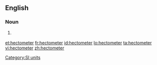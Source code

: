 ==English==

===Noun===
{{en-noun}}

# {{US}} {{alternative spelling of|[[hectometre]]}}
<!--Put translations, etc, at "hectometre"-->

[[Category:SI units]]

[[et:hectometer]]
[[fr:hectometer]]
[[id:hectometer]]
[[lo:hectometer]]
[[ta:hectometer]]
[[vi:hectometer]]
[[zh:hectometer]]